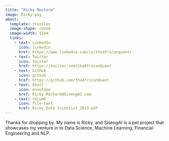 ```yaml
---
title: "Ricky Macharm"
image: Ricky.png
about: 
  template: trestles
  image-shape: round
  image-width: 15em
  links:
    - text: LinkedIn
      icon: linkedin
      href: https://www.linkedin.com/in/theafricanquant/
    - text: Twitter
      icon: twitter
      href: https://twitter.com/theAfricanQuant
    - text: GitHub
      icon: github
      href: https://github.com/theAfricanQuant
    - text: Email
      icon: envelope
      href: Ricky.Macharm@SisengAI.com
    - text: résumé
      icon: file-text
      href: Ricky_Data Scientist_2023.pdf
---
```


Thanks for dropping by. My name is Ricky, and SisengAI is a pet project that showcases my venture in to Data Science, Machine Learning, Financial Engineering and NLP.